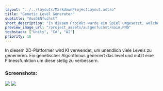 ```yaml
---
layout: "../../layouts/MarkdownProjectLayout.astro"
title: "Genetic Level Generator"
subtitle: "AusGENfuchst"
short_description: "In diesem Projekt wurde ein Spiel umgesetzt, welches einen genetischen Algorithmus verwendet, um prozedurale Levels zu generieren"
preview_image_url: "/project_assets/ausgenfuchst/main.PNG"
techstack: ["Unity", "C#", "AI"]
priority: 18
---
```


In diesem 2D-Platformer wird KI verwendet, um unendlich viele Levels zu generieren. Ein genetischer Algorithmus generiert das level und nutzt eine Fitnessfunktion um diese stetig zu verbessern.

### Screenshots:

<div class="mx-auto">
    <Image src = "/project_assets/ausgenfuchst/editor.PNG" />
    <Image src = "/project_assets/ausgenfuchst/generation1.gif" />
</div>

<div class="flex justify-center">
    <ProjectFileDownloadButton url="https://github.com/EobanZ/GeneticLevelGenerator" url_name="Source Code" icon_name="carbon:logo-github" />
</div>